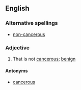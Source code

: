 ==English==

===Alternative spellings===
* [[non-cancerous]]

===Adjective===
{{en-adj|-}}

# {{context|of a tumour}} That is not [[cancerous]]; [[benign]]

====Antonyms====
* [[cancerous]]